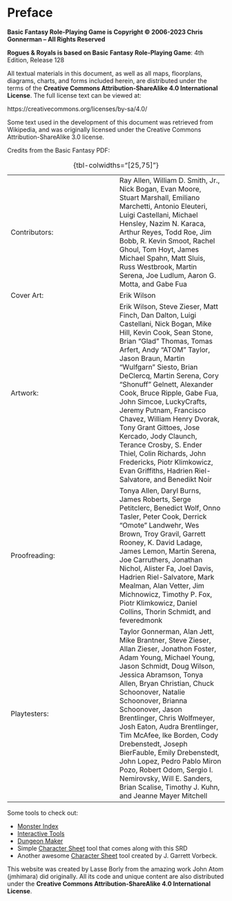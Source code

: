 # Preface {.unnumbered}

**Basic Fantasy Role-Playing Game is Copyright © 2006-2023 Chris Gonnerman – All Rights Reserved**

**Rogues & Royals is based on Basic Fantasy Role-Playing Game**: 
4th Edition, Release 128

All textual materials in this document, as well as all maps, floorplans, diagrams, charts, and forms included herein, are distributed under the terms of the **Creative Commons Attribution-ShareAlike 4.0 International License**. The full license text can be viewed at:

https://creativecommons.org/licenses/by-sa/4.0/

Some text used in the development of this document was retrieved from Wikipedia, and was originally licensed under the Creative Commons Attribution-ShareAlike 3.0 license.

Credits from the Basic Fantasy PDF:

::: {.column-screen-inset-right}

|     |    |
|:----|:----|
| Contributors: | Ray Allen, William D. Smith, Jr., Nick Bogan, Evan Moore, Stuart Marshall, Emiliano Marchetti, Antonio Eleuteri, Luigi Castellani, Michael Hensley, Nazim N. Karaca, Arthur Reyes, Todd Roe, Jim Bobb, R. Kevin Smoot, Rachel Ghoul, Tom Hoyt, James Michael Spahn, Matt Sluis, Russ Westbrook, Martin Serena, Joe Ludlum, Aaron G. Motta, and Gabe Fua | 
| Cover Art: | Erik Wilson |
| Artwork: | Erik Wilson, Steve Zieser, Matt Finch, Dan Dalton, Luigi Castellani, Nick Bogan, Mike Hill, Kevin Cook, Sean Stone, Brian "Glad" Thomas, Tomas Arfert, Andy "ATOM" Taylor, Jason Braun, Martin "Wulfgarn" Siesto, Brian DeClercq, Martin Serena, Cory "Shonuff" Gelnett, Alexander Cook, Bruce Ripple, Gabe Fua, John Simcoe, LuckyCrafts, Jeremy Putnam, Francisco Chavez, William Henry Dvorak, Tony Grant Gittoes, Jose Kercado, Jody Claunch, Terance Crosby, S. Ender Thiel, Colin Richards, John Fredericks, Piotr Klimkowicz, Evan Griffiths, Hadrien Riel-Salvatore, and Benedikt Noir | 
| Proofreading: | Tonya Allen, Daryl Burns, James Roberts, Serge Petitclerc, Benedict Wolf, Onno Tasler, Peter Cook, Derrick "Omote" Landwehr, Wes Brown, Troy Gravil, Garrett Rooney, K. David Ladage, James Lemon, Martin Serena, Joe Carruthers, Jonathan Nichol, Alister Fa, Joel Davis, Hadrien Riel-Salvatore, Mark Mealman, Alan Vetter, Jim Michnowicz, Timothy P. Fox, Piotr Klimkowicz, Daniel Collins, Thorin Schmidt, and feveredmonk | 
| Playtesters: | Taylor Gonnerman, Alan Jett, Mike Brantner, Steve Zieser, Allan Zieser, Jonathon Foster, Adam Young, Michael Young, Jason Schmidt, Doug Wilson, Jessica Abramson, Tonya Allen, Bryan Christian, Chuck Schoonover, Natalie Schoonover, Brianna Schoonover, Jason Brentlinger, Chris Wolfmeyer, Josh Eaton, Audra Brentlinger, Tim McAfee, Ike Borden, Cody Drebenstedt, Joseph BierFauble, Emily Drebenstedt, John Lopez, Pedro Pablo Miron Pozo, Robert Odom, Sergio I. Nemirovsky, Will E. Sanders, Brian Scalise, Timothy J. Kuhn, and Jeanne Mayer Mitchell |

: {tbl-colwidths="[25,75]"}
:::

Some tools to check out: 

- [Monster Index](monstersTab.qmd)
- [Interactive Tools](appendix_interactive.qmd)
- [Dungeon Maker](appendixMapmaker.qmd)
- Simple [Character Sheet](char_sheet.qmd) tool that comes along with this SRD
- Another awesome [Character Sheet](https://codex.quest/) tool created by J. Garrett Vorbeck. 

This website was created by Lasse Borly from the amazing work John Atom (jmhimara) did originally. All its code and unique content are also distributed under the **Creative Commons Attribution-ShareAlike 4.0 International License**. 